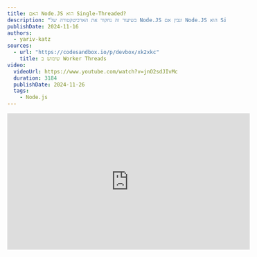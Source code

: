 ```yaml
---
title: האם Node.JS הוא Single-Threaded?
description: "בשיעור זה נחקור את הארכיטקטורה של Node.JS ונבין אם Node.JS הוא Single-Threaded או לא."
publishDate: 2024-11-16
authors:
  - yariv-katz
sources: 
  - url: "https://codesandbox.io/p/devbox/xk2xkc"
    title: שימוש ב Worker Threads
video:
  videoUrl: https://www.youtube.com/watch?v=jnO2sdJIvMc
  duration: 3184
  publishDate: 2024-11-26
  tags:    
    - Node.js
---
```


<div class="not-content flex">
	<iframe
		className="mx-auto mb-10"
		width="560"
		height="315"
		src="https://www.youtube.com/embed/jnO2sdJIvMc?si=TStDh0Av8MZFooCX"
		title="YouTube video player"
		frameBorder="0"
		allow="accelerometer; autoplay; clipboard-write; encrypted-media; gyroscope; picture-in-picture; web-share"
		allowFullScreen
	/>
</div>

לצערי כחלק מהעבודה אני צריך לראיין הרבה מפתחי Node.JS, משימה שאני לא אוהב לעשות במיוחד.  
אחד הדברים ששמתי לב שהמפתחים הטובים ביותר מחזיקים גם בידע של הארגיטקטורה של הטכנולוגיה שהם משתמשים בה, ולא רק פותרים בעיות על ידי העתקת קוד מ stackoverflow אלא יש להם הבנה עמוקה איך הדברים עובדים.
מפתח עם הבנה טובה של התאוריה והארכיטקטורה של Node.JS יהיה גם מפתח Node.JS פרקטי טוב, שיודע לכתוב קוד איכותי. זה המפתחים שאני מחפש.
אז כאשר אני מראיין הרבה מהשאלות שלי לא מבוססות על שינון API או חידות חסרות פשר (שעד היום לא לגמרי הבנתי למה שואלים חידות בראיונות עבודה) אלא שאלות עמוקות על התאוריה של הטכנולוגיה שהם משתמשים בה.

אחד השאלות שאני שואל תמיד מפתח Node.JS היא: **"האם Node.JS הוא Single-Threaded?"**.  
אמלק; התשובה היא **לא**.

90% מהמפתחים ששאלתי את השאלה הזו טעו.
מבין התשובות הפופולריות שטעו הן:
- כן, Node.JS הוא Single-Threaded.
- לא, יש לנו API כמו: [Cluster](https://nodejs.org/docs/latest/api/cluster.html) או [Worker Threads](https://nodejs.org/docs/latest/api/worker_threads.html) שמאפשרים לנו להריץ יותר מתהליך אחד או יותר מ Thread אחד ב-Node.JS.  
בעוד תשובה זו היא נכונה, היא לא בדיוק מה שאני רוצה לבדוק כאן אז אני מסביר שוב את השאלה: "בעולם ההיפותטי שבו אין API כמו Cluster או Worker Threads, האם Node.JS הוא Single-Threaded?".  
אז כאשר אני שואל את השאלה הזו אני מתכוון לפיתוח היומיומי של Node.JS, לא למקרים המיוחדים בהם משתמשים ב- cluster או Worker Threads.
וכאשר אני מסביר שוב את השאלה אז המפתח חוזר לתשובה הטעונה: "במקרה כזה אז כן, Node.JS הוא Single-Threaded אם אין שימוש ב-API האלה".

בעוד נראה ששאלה זו היא תיאורטית, היא נוגעת בהרבה נושאים שקשורים לביצועים של השרת שלנו, היא גם עוזרת לנו לענות על השאלה החשובה לפני שאנו מתחילים לכתוב קוד: האם Node.JS הוא הכלי הנכון לעבודה?

## מהו Process? מהו Thread?

### Process

לפני שנצלול לארכיטקטורה של Node.JS, בואו נבין מהו Process ומהו Thread.
כאשר אנחנו מריצים את התוכנית שלנו עם `node my-program.js` (או כל כלי אחר שמריץ את הפקודה הזו), אנחנו יוצרים Process של Node.JS.
אותו ה - Process מכיל את כל הפריטים הטובים שנשלחים עם Node.JS כמו: V8, libuv, Event loop ועוד.  
ניתן ליצור מספר Process כדי להריץ תוכניות שונות, וכל Process יהיה לו את המרחב הזיכרון שלו, וירוץ בצורה מקבילית ל Process אחרים. 
ה-Processes מופרדים זה מזה אבל הם יכולים לתקשר זה עם זה באמצעות מנגנוני Inter-Process Communication (IPC) שמאפשרים להם לשלוח הודעות זה לזה.

### Thread

כאשר ה - Process הוא יותר כבד, ה - Thread הוא קל משקל. ה - Thread רץ באותו ה - Process ולא דורש פתיחת Process חדש. ה - Threads גם חולקים מרחב זיכרון.
ה - Threads יכולים לתקשר זה עם זה באותו ה - Process ולשתף זיכרון, ולכן הם יכולים לתקשר זה עם זה באמצעות Message Passing, אבל גם לשתף זיכרון שהם יכולים לגשת אליו.
ניתן לפתוח Thread באופן ידני באמצעות ה - [Worker Threads](https://nodejs.org/docs/latest/api/worker_threads.html).

אז עכשיו כאשר אנחנו יודעים מהו Thread ומהו Process, בואו נחזור לשאלה המקורית: כאשר אנחנו מריצים תוכנית JavaScript באמצעות Process של Node.JS, האם ה - Process הזה משתמש רק ב - Thread אחד (בלי שימוש ב - Cluster או ב - Worker Threads)?

## אבל תראו! רשום ש JavaScript הוא Single-Threaded

כאשר נעשה חיפוש בגוגל ל- **"JavaScript"** וננווט לדף [MDN](https://developer.mozilla.org/en-US/docs/Web/JavaScript) או לדף [ויקיפדיה](https://en.wikipedia.org/wiki/JavaScript) (או לכל אתר כביר אחר) כולם יכתבו ש-JavaScript הוא Single-Threaded.
לדוגמא MDN כותבים:

> *JavaScript (JS) is a lightweight interpreted (or just-in-time compiled) programming language with first-class functions. While it is most well-known as the scripting language for Web pages, many non-browser environments also use it, such as Node.js, Apache CouchDB and Adobe Acrobat. JavaScript is a prototype-based, multi-paradigm, single-threaded, dynamic language, supporting object-oriented, imperative, and declarative (e.g. functional programming) styles.*

אז זה לא הוכחה ש-Node.JS הוא Single-Threaded?

לא!

בעוד ש-JavaScript הוא שפת תכנות, Node.JS הוא סביבת ריצה ל-JavaScript, אם כי הם קשורים, הם מייצגים דברים שונים.

## JavaScript, JavaScript Engine, ו-JavaScript Runtime

בואו נבדיל בין שלושת המושגים האלה:

### JavaScript

JavaScript הוא שפת תכנות שהוגדרה על ידי תקן [ECMAScript](https://ecma-international.org/publications-and-standards/standards/ecma-262/).  
זהו משהו וירטואלי כמו תוכנית או ממשק של איך השפה צריכה להתנהג, וזה לא משהו שניתן להריץ.
זה תלוי במנוע JavaScript להפעיל את השפה ולהריץ את הקוד.

### JavaScript Engine

מנוע JavaScript הוא המימוש של השפה כפי שהוגדרה על ידי תקן ECMAScript.  
אותו המנוע יקבל קוד JavaScript ויתרגם אותו לקוד מכונה שניתן להריץ על המחשב.
אותו המנוע יסדר את הקוד בתוך מחסנית (LIFO) , יארגן Heap עבור המשתנים שאינם פרימיטיביים, ינקה את הHeap מזמן לזמן באמצעות Garbage Collector.
מנועים פופולריים הם: מנוע V8, SpiderMonkey, Chakra ועוד.
Node.js משתמש במנוע V8.

### JavaScript Runtime

בואו נבדוק את ההגדרה של השפה JavaScript ב-[תקן ECMAScript](https://tc39.es/ecma262/).
אם נרפרף סביב רשימת התכונות שהשפה צריכה לתמוך בהן, נגלה שהרבה מהדברים שאנחנו משתמשים בהם יום יומיום אינם מוגדרים שם.
לדוגמא אובייקטים כמו `console`, פונקציות כמו `setTimeout`, `fetch`, `require` ועוד.
אלו אינם חלק מהשפה JavaScript, הם מוטמעים כחלק מה - JavaScript Runtime.
בעוד שהרבה מה - API שאנחנו משתמשים בהם הם חלק מה - JavaScript Runtime, נגלה שהרבה מהם עדיין יש להם API דומים.
לדוגמא `console.log` די דומה בכל מנוע JavaScript שאנחנו משתמשים בו, כך גם `setTimeout`, `fetch` ועוד.
יש קבוצות כמו [WHATWG](https://whatwg.org/) ו-[W3C](https://www.w3.org/) שמגדירות את ה - Web API שהן חלק מה - JavaScript Runtime.
וה - JavaScript Runtime כמו Node.js מתאמץ לעקוב אחרי התקנים האלה.
הרבה מהתקנים האלה מוגדרים ב-[WHATWG github](https://github.com/whatwg) לדוגמא ניתן למצוא את התקן שמגדיר את ה - fetch ב-[fetch](https://github.com/whatwg/fetch) repository.

בין ה - JavaScript Runtime הפופולריים הם הדפדפנים, ו-Node.js.
אותם ה - Runtime משתמשים ב - JavaScript Engine כדי להריץ קוד JavaScript, אבל יש להם חלקים נוספים כדי לבצע אינטגרציה של JavaScript עם ה - Runtime שהם מייצגים.
לדוגמא, JavaScript אינה מכילה API לקריאת קבצים, אבל כאשר יוצרים שרת יתכן ונצטרך לקרוא קבצים, אז Node.js הוא Runtime שמימש מודול לקריאת קבצים, יצר קוד C++ לקריאת קבצים ביעילות, וביצע אינטגרציה לכך עם מנוע V8.
JavaScript לבד לא יהיה מועיל, צריך להריץ אותו במקום מסוים, ולא רק זה, צריך לאפשר לו לתקשר עם הסביבה שהוא רץ בה, ולכן יש לנו את ה - JavaScript Runtime.

## JS, JS Engine, JS Runtime מי מהם הוא single-threaded?

נחזור לשאלה המקורית: "האם Node.JS הוא Single-Threaded?".  
בעוד מרבית המפתחים קפצו עם התשובה "כן זה כך", עכשיו אנחנו מתחילים להבין שבעוד JavaScript הוא Single-Threaded, Node.js אינו.  
אז נחזור להגדרות שהגדרנו:

- **JavaScript** - האם JavaScript הוא Single-Threaded? זכרו ש - JavaScript היא הגדרת שפה כפי שהוגדרה על ידי תקן ECMAScript, היא לא המימוש עצמו.
ניתן לבדוק את התקן של ECMAScript, ונראה שהוא לא מגדיר דברים על Threads, Processes, או כל דבר אחר הקשור לזה.
אז התשובה היא כן JavaScript כפי שהוגדרה על ידי תקן ECMAScript היא Single-Threaded.
- **JavaScript Engine** - האם JavaScript Engine הוא Single-Threaded? היות והמנוע מהווה אימפלמנטציה של השפה, אז התשובה היא כן, JavaScript Engine הוא Single-Threaded.
- **JavaScript Runtime** - האם JavaScript Runtime הוא Single-Threaded? הדבר תלוי איזה Runtime אנחנו מדברים עליו, אבל אם מסתכלים על Node.js, אז התשובה היא לא, Node.js אינו Single-Threaded.
כאשר קוד מגיע לאיזור ה - C++ של Node.js הוא יכול להשתמש ב - Thread Pool או להפנות את המשימה לקרנל.

## הארכיטקטורה של Node.js

JavaScript Runtime (כמו Node.js) כולל JavaScript Engine (כמו V8), ומאפשר לנו להריץ קוד JavaScript.
הנה כמה מהדברים שכלולים בארכיטקטורה של Node.js:
- Event queue - אחסון לבקשות הלקוח
- Event loop - המנצח של תזמורת האירועים האסינכרוניים
- V8 engine - מבצע את הקוד JavaScript
- Thread pool - ה - Event loop יכול להעביר משימות ל - Thread pool, שהוא בסך הכל קבוצת Threads שיכולים להריץ משימות בצורה פרללית.

ה - Event loop וה - V8 רצים באותו ה - Thread (ה - Main Thread), אבל ה - Thread pool יכול לרוץ באופן מקבילי.
Node.js הוא Single-Threaded במובן שה - Event loop וה - V8 רצים באותו ה - Thread, ישנו thread מיוחד שנקרא ה - main thread שמבצע את קוד ה - JavaScript.
ה - Event Loop גם רץ על ה Main Thread ומסוגל לבצע כמה פעולות I/O באופן לא חוסם, ולהעביר משימות חיצוניות ל - Thread pool.

אני אוהב להסתכל על Node.js כמבצע multi threading בצורה אוטומטית, בעיקר אנחנו כותבים ב - single-threaded, ו - Node.js יכול לטפל ב - multi-threading בשבילנו.

## דוגמא

נבחן את הדוגמא הבאה שתעזור לנו להבין אם Node.js הוא הכלי הנכון לעבודה.  
בדוגמא הבאה אנו יוצרים שרת express פשוט עם 2 נתיבים:
- `/random` - יחזיר מספר אקראי.
- `/fibonacci/:number` - יחשב את מספר הפיבונאצ'י של המספר שהתקבל.

בעוד השרת מחשב את מספר הפיבונצ׳י נבחן את התגובה שלו לבקשות אחרות.
נבחן את השרת באמצעות פרופיילר שיעזור לנו להבין איפה ה- main thread תקוע ואז נפתח thread חלופי לאותם חישובים סינכרוניים בעייתים.

תצרו תיקייה חדשה לפרוייקט ותריצו npm init בתוך אותה התיקווה ותתקינו את express:

```bash
mkdir nodejs-architecture
cd nodejs-architecture
npm init --yes
npm install express
```

ניצור את הקובץ `fibonacci.mjs` שיכיל פונקציה שמחשבת את מספר הפיבונאצ'י באופן רקורסיבי:

```javascript
/**
 * recursive function to calculate the nth fibonacci number
 * @param {number} n 
 * @returns 
 */
export function fibonacci(n) {
	if (n === 0) {
		return 0;
	}
	if (n === 1) {
		return 1;
	}
	return fibonacci(n - 1) + fibonacci(n - 2);
}
```

פונקציה רקורסיבית פשוטה שמחשבת את מספר הפיבונאצ'י.  
ניצור את שרת ה - express בקובץ `server.mjs`:

```javascript
import createApplication from 'express';
import { fibonacci } from './fibonacci.mjs';

const app = createApplication();

// this path will return a random number
app.get('/random', (_req, res) => {
	res.send(Math.random().toString());
});

// this path will use the fibonacci function to calculate the fibonacci number that we are getting in the path param
app.get('/fibonacci/:n(\\d+)', (req, res) => {
	const n = parseInt(req.params.n, 10);	
	const result = fibonacci(n);
	res.send(result.toString());
});

app.listen(3000, () => {
	console.log('Server is running on port 3000');
});
```

ניתן להריץ את השרת שלנו באמצעות:

```bash
node server.mjs
```

דוגמא פשוטה זו מהווה את החולשה של Node.js, בזמן החישוב של הפיבונצ׳י ה - main thread תקוע ולא יכול לטפל בבעיות אחרות.
ניתן להפעיל את השרת ולנסות לחשב את מספר הפיבונצ׳י של 40 לדוגמא, ואז לנסות לקבל מספר אקראי בזמן שהחישוב רץ.
נשים לב שהשרת תקוע, בעוד Node.js מצטיין במשימות כמו I/O, שאילתות לבסיס נתונים, וכו׳ הוא לא מתאים לחישובים סינכרוניים כמו חישוב מספר הפיבונצ׳י.
בדוגמא זו קל למצוא מה תוקע את ה - Main Thread, אבל באפליקציות אמיתיות זה יכול להיות קשה יותר, ולכן נשתמש בפרופיילר כדי למצוא את הבעיה.
הפרופיילר יאפשר לנו להבין מה מחזיק את ה - main thread תקוע.  
כדי להריץ את השרת שלנו עם ה - profiler נשתמש בפרמטר `--prof`:

```bash
node --prof server.mjs
```

אחרי שמריצים את השרת עם ה - profiler ננסה להיכנס לנתיב שיצר את הביעה, בדוגמא שלנו ננסה להיכנס לנתיב `/fibonacci/50` ואז ללכת לנתיב `/random` ולראות שהשרת תקוע.
אחרי שהשרת יתקע הגיע הזמן לנסות להבין מה תוקע את ה - main thread. נמצא קובץ באותו התיקייה שנקרא `isolate-0xnnnnnnnnnnnn-v8.log` ונעביר אותו לקובץ טקסט עם הפקודה הבאה:

```bash
node --prof-process isolate-...-v8.log > processed.txt
```

תחליפו את `isolate-...-v8.log` בשם הקובץ שנוצר בתיקייה שלכם ותראו את הקובץ `processed.txt` שמכיל את הפרופיל של השרת.
בדוגמא שלי זה נראה כך:

```
Statistical profiling result from isolate-0x7fe6f8008000-69984-v8.log, (140861 ticks, 447 unaccounted, 0 excluded).

 [Shared libraries]:
   ticks  total  nonlib   name

 [JavaScript]:
   ticks  total  nonlib   name
  140390   99.7%   99.7%  JS: *fibonacci file:///Users/yarivkatz/Development/academeez-node-architecture/fibonacci.mjs:8:26
      1    0.0%    0.0%  JS: ~lazyEventEmitterAsyncResource node:events:101:39
      1    0.0%    0.0%  JS: ~fibonacci file:///Users/yarivkatz/Development/academeez-node-architecture/fibonacci.mjs:8:26
      1    0.0%    0.0%  JS: ~encodeRealpathResult node:fs:2518:30
      1    0.0%    0.0%  JS: wasm-function[15]
      1    0.0%    0.0%  JS: ^trySelf node:internal/modules/cjs/loader:503:17
      1    0.0%    0.0%  JS: ^setHeader node:_http_outgoing:650:57
      1    0.0%    0.0%  JS: ^realpathSync node:fs:2553:22
      1    0.0%    0.0%  JS: ^processTicksAndRejections node:internal/process/task_queues:67:35
      1    0.0%    0.0%  JS: ^isatty node:tty:42:16
      1    0.0%    0.0%  JS: ^debuglog node:internal/util/debuglog:76:18
      1    0.0%    0.0%  JS: ^compileForPublicLoader node:internal/bootstrap/realm:322:25
      1    0.0%    0.0%  JS: ^URL node:internal/url:763:14
      1    0.0%    0.0%  JS: ^SafeMap node:internal/per_context/primordials:413:16
      1    0.0%    0.0%  JS: ^Module._resolveFilename node:internal/modules/cjs/loader:964:35
      1    0.0%    0.0%  JS: ^Module._findPath node:internal/modules/cjs/loader:564:28
      1    0.0%    0.0%  JS: *normalizeString node:path:66:25
      1    0.0%    0.0%  Builtin: StringAdd_CheckNone
      1    0.0%    0.0%  Builtin: StrictEqual_Baseline
      1    0.0%    0.0%  Builtin: RegExpReplace
      1    0.0%    0.0%  Builtin: LoadIC_NoFeedback
      1    0.0%    0.0%  Builtin: InterpreterEntryTrampoline
      1    0.0%    0.0%  Builtin: FastNewObject
      1    0.0%    0.0%  Builtin: Call_ReceiverIsAny
      1    0.0%    0.0%  Builtin: CallFunction_ReceiverIsNullOrUndefined

 [C++]:
   ticks  total  nonlib   name

 [Summary]:
   ticks  total  nonlib   name
  140414   99.7%   99.7%  JavaScript
      0    0.0%    0.0%  C++
     23    0.0%    0.0%  GC
      0    0.0%          Shared libraries
    447    0.3%          Unaccounted

 [C++ entry points]:
   ticks    cpp   total   name

 [Bottom up (heavy) profile]:
  Note: percentage shows a share of a particular caller in the total
  amount of its parent calls.
  Callers occupying less than 1.0% are not shown.

   ticks parent  name
  140390   99.7%  JS: *fibonacci file:///Users/yarivkatz/Development/academeez-node-architecture/fibonacci.mjs:8:26
  140390  100.0%    JS: *fibonacci file:///Users/yarivkatz/Development/academeez-node-architecture/fibonacci.mjs:8:26
  140390  100.0%      JS: *fibonacci file:///Users/yarivkatz/Development/academeez-node-architecture/fibonacci.mjs:8:26
  140390  100.0%        JS: *fibonacci file:///Users/yarivkatz/Development/academeez-node-architecture/fibonacci.mjs:8:26
  140390  100.0%          JS: *fibonacci file:///Users/yarivkatz/Development/academeez-node-architecture/fibonacci.mjs:8:26
  140390  100.0%            JS: *fibonacci file:///Users/yarivkatz/Development/academeez-node-architecture/fibonacci.mjs:8:26

```

נתמקד על איזור ה - **Summary**:

```
[Summary]:
   ticks  total  nonlib   name
  140414   99.7%   99.7%  JavaScript
      0    0.0%    0.0%  C++
     23    0.0%    0.0%  GC
      0    0.0%          Shared libraries
    447    0.3%          Unaccounted
```

ניתן לראות שהבעיה שלנו היא בקוד ה - JavaScript שלנו, ומבחינת הניתוח של הקוד ה - JavaScript אנחנו רואים שהבעיה היא בפונקצית ה - `fibonacci`:

```
[JavaScript]:
   ticks  total  nonlib   name
  140390   99.7%   99.7%  JS: *fibonacci file:///Users/yarivkatz/Development/academeez-node-architecture/fibonacci.mjs:8:26
	...
```

## יצירת Threads באופן ידני

אנחנו יכולים ליצור באופן ידני Thread כדי לחשב את מספר הפיבונצ׳י, ולאחר מכן להעביר את המשימה לאותו Thread.
נשנה את הקובץ `server.mjs` לכך:

```javascript
import { Worker } from 'worker_threads';
// ...
function fibonacciThread(n) {
	return new Promise((resolve, reject) => {
		const worker = new Worker('./fibonacci.mjs', { workerData: n });
		worker.on('message', resolve);
		worker.on('error', reject);
		worker.on('exit', (code) => {
			if (code !== 0)
				reject(new Error(`Worker stopped with exit code ${code}`));
		});
	});
}

app.get('/fibonacci/:n(\\d+)', async (req, res) => {
	// create a thread for fibonacci calculation
	const n = parseInt(req.params.n);
	const result = await fibonacciThread(n);
	res.send(result.toString());
});
// ...
```

אנחנו יוצרים Thread חדש באמצעות ה - `Worker` api, ה - Thread יריץ את הקובץ `fibonacci.mjs` ויקבל את המספר לחישוב כפרמטר.
נשנה את הקובץ `fibonacci.mjs` לכך:

```javascript
import { parentPort, workerData } from 'worker_threads';

export function fibonacci(n) {
	// ...
}

const result = fibonacci(workerData);

parentPort.postMessage(result);
```

אם נפעיל את השרת וננסה לחשב את מספר הפיבונצ׳י של 40 ואז לבקש מספר אקראי נראה שהשרת עובד כרגיל ולא נתקע כמו מקודם.
אם נריץ את השרת עם ה - `--prof` נראה שה - main thread פנוי ולא תקוע. אנחנו נמצא שני קבצי `isolate` אחד עבור ה - main thread והשני עבור ה - worker thread שאנחנו יצרנו. נוכל להבחין שה - worker thread היה עסוק בחישוב הפיבונצ׳י בעוד ה - main thread היה פנוי.
מה שראינו זה הרעבה של ה - main thread אשר גרם לתקיעת השרת, פתרנו את הבעיה על ידי יצירת Thread חדש והעברת החישוב לאותו Thread. בכך ה - main thread  היה פנוי לטפל בבקשות.

פתיחת thread חדש יש תקורה ולוקח משאבים, אז אם תהליך הפתיחה קורה לעתים קרובות עלינו לשקול יצירת thread pool.
פתיחת thread זה לא משהו שנעשה ב - Node.js בשכיחות גבוהה, הארכיטקטורה של Node.js ה - event driven design והביצועים הגבוהים של ה - I/O מונעים את השימוש ב - threads ברוב המקרים.
במידה ואתם מוצאים שאתם חייבים לפתוח Threads לעתים קרובות, וזוהי הדרך היחידה למנוע הרעבה של ה - main thread אז זה סימן מובהק שאולי Node.js הוא לא הכלי הנכון במקרה זה ויתכן ובחירת טכנולוגיה אחרת יתאים יותר למשימה.
הבנת הארכיטקטורה של Node.js חשובה להבנת האם Node.js הוא הכלי הנכון לעבודה.

## המלצות לשימוש נכון

לעניות דעתי מפתחי ה - backend צריכים להתחיל לומר יותר פעמים את המילה **לא**.
אני אסביר למה אני מתכוון.
לעתים קרובות אני רואה מפתח backend שמתייחסים אלהם כמו לסינדרלה, זוכרים את הסצנה בסינדרלה שהאמא החורגות והאחיות החורגות זורקים את כל העבודה על סינדרלה תוך כדי שאומרים: "תעשי זאת סינדרלה, תעשי את זה סינדרלה".
לעתים קרובות מפתחי בקאנד מתבקשים מכל כיוון לעשות את ה - api הזה ואת ה - api האחר.
התפקיד של מפתח הבקאנד הוא לא לרצות כל גחמה של כל client, התפקיד של מפתח הבקאנד הוא להציג לוגיקה מסוימת שמופנית מהנתונים ולא מקליינטים.
תחשבו על זה כך, הקליינטים השונים רוצים להכין ״פיצה״ והתפקיד של הבקאנד הוא לא לתת להם את ה - api שמכין ״פיצה״, התפקיד של הבקאנד הוא לתת להם את ה - api שמכין ״בצק״, ״רוטב״, ״גבינה״ וכו׳ ואז הם יכולים להשתמש ב - api האלה כדי להכין את ה״פיצה״.
עם גישה כזאת הרבה מהחישובים יפלו על צד הלקוח ולאו דווקא על השרת.
אז עם הקליינטים שמבקשים ״פיצה״ בבקשה אחת, מפתח הבקאנד צריך לומר לא.

דוגמא נוספת לומר לא, היא כאשר הלקוח מבקש API שישלח לו חזרה מיליוני תוצאות מהבסיס נתונים, אולי הלקוח יוצר Select עם המון אופציות.
ברור כי זה יהיה קל יותר לקליינט לקבל את כל המליון תוצאות ולשים אותם באותו ה Select אבל זה המקום שבו מפתח הבקאנד צריך לומר לא, ולא להתמקד בכך שהחיים של הקליינט יהיו תמיד הכי קלים.
במקום המםתח בקאנד צריך לבקש מהקליינט שיספק לו נתונים לביצוע pagination ולקבל רק חלק מהנתונים.
בלעתים קרובות בעיות ביצועים מתחילים מחישובים שונים שמתבצעים על מליוני שורות והזמן משתפר משמעותית אם בתוכנית המקורית היו מחזירים רק חלק מהנתונים בהתאם ל pagination מסויים.

## סיכום

אז כדי לענות על השאלה: "האם Node.JS הוא Single-Threaded?".
התשובה היא **לא**.
Node.js הוא single-threaded במובן שה - Event loop וה - V8 רצים באותו ה - Thread, אבל הוא multi-threaded במובן שהוא יכול להשתמש ב - Thread pool ולהעביר משימות לקרנל.
המבנה מבוסס non-blocking events של Node.js מאפשר לנו להשתמש ב - main thread, thread pool, קרנל ומשאבים אחרים בצורה יעילה ולהשתמש ביכולות הפרלליות של המחשב.

אני מסתכל על זה כך, אני מקבל בצורה אוטומטית multi-threading מבלי הצורך, ברוב המקרים, לנהל threads בעצמי (ניהול threads הוא קשה ומלא בשגיאות), ואני יכול להתמקד בכתיבת האפליקציה עצמה ולדעת ש - Node.js טופלת את ה - multi-threading בשבילי.

למה אני שואל את השאלה הזאת כאשר אני מראיין? ולמה זה חשוב לדעת את זה?
השאלה ה״תיאורטית״ הזאת מתחברת גם למעשי כאשר השרת עובד באופן איטי עכב הרעבת ה - main thread, והידע יעזור לנו להתמודד עם בעיה זו.
הבנה של מה ה - main thread עושה ומה מועבר לטיפול במקום אחר יכול לסייע לנו כאשר השרת שלנו יהיה איטי.
אותו הידע במאמר הזה עזר לי פעמים רבות לפתור את אותן בעיות ביצועים כאשר מרבית המפתחים לא ידעו איך להתמודד איתן.
לדוגמא אם השרת שלנו עובד לאט נוכל להפעיל את הפרופיילר ולהבין מה תוקע את ה - main thread, נוכל לבחון memory leaks (כי ה - main thread רץ גם את ה garbage collector), ובמקרים קשים נצטרך להשתמש ב - Cluster או ב - Worker Threads api כדי להריץ יותר מתהליך או יותר מחוטים ב - Node.JS.

